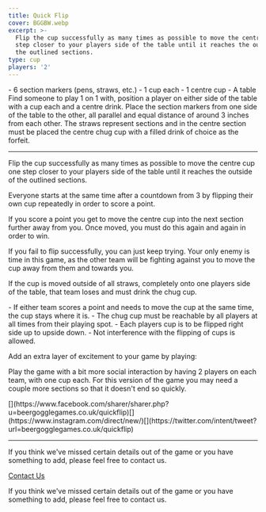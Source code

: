 ```yaml
---
title: Quick Flip
cover: BGGBW.webp
excerpt: >-
  Flip the cup successfully as many times as possible to move the centre cup one
  step closer to your players side of the table until it reaches the outside of
  the outlined sections.
type: cup
players: '2'
---
```



<GameHero
  cover="/BeerGoggleGames/images/BGGBW.webp"
  alt="Quick Flip"
/>

<GameSection title="Equipment" icon="/BeerGoggleGames/images/liquor.webp">
-   6 section markers (pens, straws, etc.)
-   1 cup each
-   1 centre cup
-   A table
</GameSection>

<GameSection title="Setup" icon="/BeerGoggleGames/images/settings.webp">
Find someone to play 1 on 1 with, position a player on either side of the table with a cup each and a centre drink. Place the section markers from one side of the table to the other, all parallel and equal distance of around 3 inches from each other. The straws represent sections and in the centre section must be placed the centre chug cup with a filled drink of choice as the forfeit.

* * *
</GameSection>

<GameSection title="Aim of the Game" icon="/BeerGoggleGames/images/target.webp">
<p>Flip the cup successfully as many times as possible to move the centre cup one step closer to your players side of the table until it reaches the outside of the outlined sections.</p>
</GameSection>

<GameSection title="How to Play" icon="/BeerGoggleGames/images/question.webp">
Everyone starts at the same time after a countdown from 3 by flipping their own cup repeatedly in order to score a point.

If you score a point you get to move the centre cup into the next section further away from you. Once moved, you must do this again and again in order to win.

If you fail to flip successfully, you can just keep trying. Your only enemy is time in this game, as the other team will be fighting against you to move the cup away from them and towards you.

If the cup is moved outside of all straws, completely onto one players side of the table, that team loses and must drink the chug cup.
</GameSection>

<GameSection title="Rules" icon="/BeerGoggleGames/images/rules.webp">
-   If either team scores a point and needs to move the cup at the same time, the cup stays where it is.
-   The chug cup must be reachable by all players at all times from their playing spot.
-   Each players cup is to be flipped right side up to upside down.
-   Not interference with the flipping of cups is allowed.
</GameSection>

<GameSection title="Special Edition" icon="/BeerGoggleGames/images/special.webp">
<p>Add an extra layer of excitement to your game by playing:</p>
</GameSection>

<GameSection title="**Teamplay**" icon="/BeerGoggleGames/images/question.webp">
<p>Play the game with a bit more social interaction by having 2 players on each team, with one cup each. For this version of the game you may need a couple more sections so that it doesn't end so quickly.</p>
</GameSection>

<GameSection title="Share This Page" icon="/BeerGoggleGames/images/question.webp">
[](https://www.facebook.com/sharer/sharer.php?u=beergogglegames.co.uk/quickflip)[](https://www.instagram.com/direct/new/)[](https://twitter.com/intent/tweet?url=beergogglegames.co.uk/quickflip)

* * *
</GameSection>

<GameSection title="Feedback" icon="/BeerGoggleGames/images/question.webp">
If you think we've missed certain details out of the game or you have something to add, please feel free to contact us.

  
  
  
[Contact Us](contact)
</GameSection>

<ShareButtons title="Quick Flip" />

<FeedbackCard>
<p>If you think we've missed certain details out of the game or you have something to add, please feel free to contact us.</p>
</FeedbackCard>
